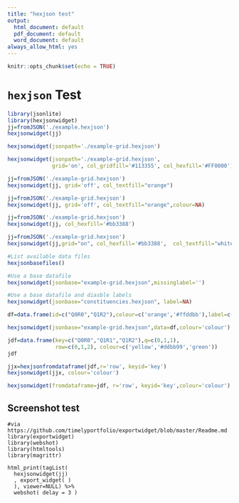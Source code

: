```yaml
---
title: "hexjson test"
output:
  html_document: default
  pdf_document: default
  word_document: default
always_allow_html: yes
---
```


```r
knitr::opts_chunk$set(echo = TRUE)
```

# `hexjson` Test

```r
library(jsonlite)
library(hexjsonwidget)
jj=fromJSON('./example.hexjson')
hexjsonwidget(jj)
```

```r
hexjsonwidget(jsonpath='./example-grid.hexjson')
```

```r
hexjsonwidget(jsonpath='./example-grid.hexjson', 
              grid='on', col_gridfill='#113355', col_hexfill='#FF0000')
```

```r
jj=fromJSON('./example-grid.hexjson')
hexjsonwidget(jj, grid='off', col_textfill="orange")
```


```r
jj=fromJSON('./example-grid.hexjson')
hexjsonwidget(jj, grid='off', col_textfill="orange",colour=NA)
```

```r
jj=fromJSON('./example-grid.hexjson')
hexjsonwidget(jj, col_hexfill='#bb3388')
```

```r
jj=fromJSON('./example-grid.hexjson')
hexjsonwidget(jj,grid="on", col_hexfill='#bb3388',  col_textfill="white")
```


```r
#List available data files
hexjsonbasefiles()
```

```r
#Use a base datafile
hexjsonwidget(jsonbase="example-grid.hexjson",missinglabel='')
```

```r
#Use a base datafile and diasble labels
hexjsonwidget(jsonbase="constituencies.hexjson", label=NA)
```


```r
df=data.frame(id=c("Q0R0","Q1R2"),colour=c('orange','#ffddbb'),label=c('','test a'))

hexjsonwidget(jsonbase="example-grid.hexjson",data=df,colour='colour')
```

```r
jdf=data.frame(key=c("Q0R0","Q1R1","Q1R2"),q=c(0,1,1),
               row=c(0,1,2), colour=c('yellow','#ddbb99','green'))
jdf
```

```r
jjx=hexjsonfromdataframe(jdf,r='row', keyid='key')
hexjsonwidget(jjx, colour='colour')
```

```r
hexjsonwidget(fromdataframe=jdf, r='row', keyid='key',colour='colour')
```


## Screenshot test


```
#via https://github.com/timelyportfolio/exportwidget/blob/master/Readme.md
library(exportwidget)
library(webshot)
library(htmltools)
library(magrittr)

html_print(tagList(
  hexjsonwidget(jj)
  , export_widget( )
  ), viewer=NULL) %>%
  webshot( delay = 3 )
```

